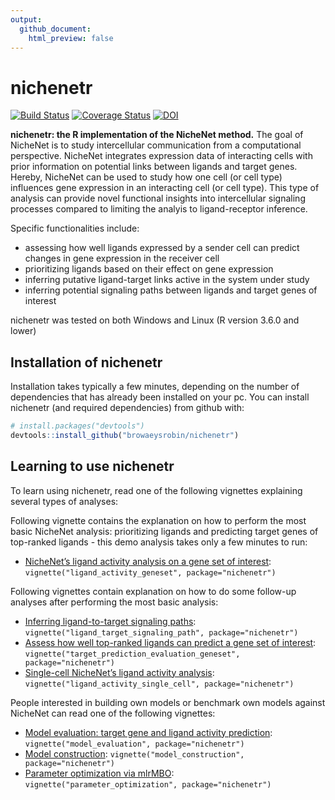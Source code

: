```yaml
---
output:
  github_document:
    html_preview: false
---
```


<!-- README.md is generated from README.Rmd. Please edit that file -->

<!-- github markdown built using
rmarkdown::render("README.Rmd",output_format = "md_document")
-->

# nichenetr

[![Build Status](https://travis-ci.org/browaeysrobin/nichenetr.svg?branch=master)](https://travis-ci.org/browaeysrobin/nichenetr)
[![Coverage Status](https://codecov.io/gh/browaeysrobin/nichenetr/branch/master/graph/badge.svg)](https://codecov.io/gh/browaeysrobin/nichenetr)
[![DOI](https://zenodo.org/badge/DOI/10.5281/zenodo.1484138.svg)](https://doi.org/10.5281/zenodo.1484138)

**nichenetr: the R implementation of the NicheNet method.** The goal of NicheNet is to study intercellular communication from a computational perspective. NicheNet integrates expression data of interacting cells with prior information on potential links between ligands and target genes. Hereby, NicheNet can be used to study how one cell (or cell type) influences gene expression in an interacting cell (or cell type). This type of analysis can provide novel functional insights into intercellular signaling processes compared to limiting the analyis to ligand-receptor inference. 

Specific functionalities include: 

* assessing how well ligands expressed by a sender cell can predict changes in gene expression in the receiver cell
* prioritizing ligands based on their effect on gene expression
* inferring putative ligand-target links active in the system under study
* inferring potential signaling paths between ligands and target genes of interest

nichenetr was tested on both Windows and Linux (R version 3.6.0 and lower)

## Installation of nichenetr

Installation takes typically a few minutes, depending on the number of dependencies that has already been installed on your pc.
You can install nichenetr (and required dependencies) from github with:

```r
# install.packages("devtools")
devtools::install_github("browaeysrobin/nichenetr")
```

## Learning to use nichenetr

To learn using nichenetr, read one of the following vignettes explaining several types of analyses:

Following vignette contains the explanation on how to perform the most basic NicheNet analysis: prioritizing ligands and predicting target genes of top-ranked ligands - this demo analysis takes only a few minutes to run:

* [NicheNet's ligand activity analysis on a gene set of interest](vignettes/ligand_activity_geneset.md): `vignette("ligand_activity_geneset", package="nichenetr")`

Following vignettes contain explanation on how to do some follow-up analyses after performing the most basic analysis:

* [Inferring ligand-to-target signaling paths](vignettes/ligand_target_signaling_path.md): `vignette("ligand_target_signaling_path", package="nichenetr")`
* [Assess how well top-ranked ligands can predict a gene set of interest](vignettes/target_prediction_evaluation_geneset.md): `vignette("target_prediction_evaluation_geneset", package="nichenetr")`
* [Single-cell NicheNet's ligand activity analysis](vignettes/ligand_activity_single_cell.md): `vignette("ligand_activity_single_cell", package="nichenetr")`

People interested in building own models or benchmark own models against NicheNet can read one of the following vignettes:

* [Model evaluation: target gene and ligand activity prediction](vignettes/model_evaluation.md): `vignette("model_evaluation", package="nichenetr")`
* [Model construction](vignettes/model_construction.md): `vignette("model_construction", package="nichenetr")`
* [Parameter optimization via mlrMBO](vignettes/parameter_optimization.md): `vignette("parameter_optimization", package="nichenetr")`
